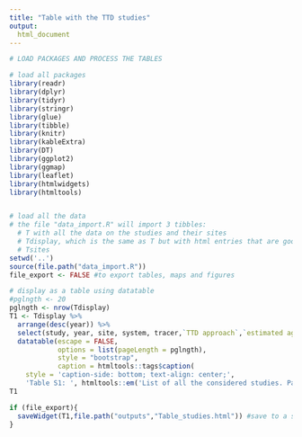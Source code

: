```yaml
---
title: "Table with the TTD studies"
output: 
  html_document
---
```


```r

# LOAD PACKAGES AND PROCESS THE TABLES

# load all packages 
library(readr)
library(dplyr)
library(tidyr)
library(stringr)
library(glue)
library(tibble)
library(knitr)
library(kableExtra)
library(DT)
library(ggplot2)
library(ggmap)
library(leaflet)
library(htmlwidgets)
library(htmltools)


# load all the data 
# the file "data_import.R" will import 3 tibbles:
  # T with all the data on the studies and their sites
  # Tdisplay, which is the same as T but with html entries that are good for html display
  # Tsites
setwd('..')
source(file.path("data_import.R"))
file_export <- FALSE #to export tables, maps and figures
```




```r
# display as a table using datatable
#pglngth <- 20
pglngth <- nrow(Tdisplay)
T1 <- Tdisplay %>% 
  arrange(desc(year)) %>% 
  select(study, year, site, system, tracer,`TTD approach`,`estimated age metric`) %>% #select just some variables for display
  datatable(escape = FALSE, 
            options = list(pageLength = pglngth),
            style = "bootstrap",
            caption = htmltools::tags$caption(
    style = 'caption-side: bottom; text-align: center;',
    'Table S1: ', htmltools::em('List of all the considered studies. Papers with multiple applications are listed multiple times.')))
T1

if (file_export){
  saveWidget(T1,file.path("outputs","Table_studies.html")) #save to a separate html file
}

```
